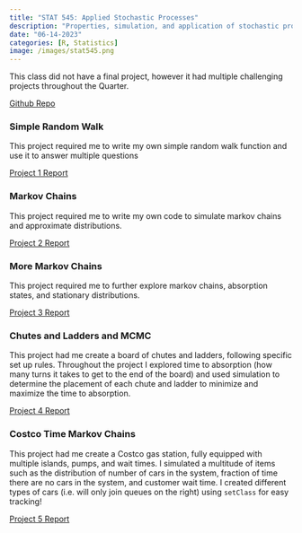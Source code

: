 ```yaml
---
title: "STAT 545: Applied Stochastic Processes"
description: "Properties, simulation, and application of stochastic processes. Discrete-time and continuous-time Markov chains, hidden Markov models, Poisson processes, Gaussian processes, continuous-state Markov processes. Markov chain Monte Carlo (MCMC) simulation methods and applications. Estimation methods for stochastic processes."
date: "06-14-2023"
categories: [R, Statistics]
image: /images/stat545.png
---
```


This class did not have a final project, however it had multiple challenging 
projects throughout the Quarter. 

[Github Repo](https://github.com/Wander03/Stat545){target="_blank"}

### Simple Random Walk

This project required me to write my own simple random walk function and use it
to answer multiple questions

[Project 1 Report](/files/stat545/simple_random_walk.html){target="_blank"}

### Markov Chains

This project required me to write my own code to simulate markov chains and 
approximate distributions.

[Project 2 Report](/files/stat545/markov_chains.html){target="_blank"}

### More Markov Chains

This project required me to further explore markov chains, absorption states, and
stationary distributions.

[Project 3 Report](/files/stat545/more_MC.html){target="_blank"}

### Chutes and Ladders and MCMC

This project had me create a board of chutes and ladders, following specific set up
rules. Throughout the project I explored time to absorption (how many turns it takes 
to get to the end of the board) and used simulation to determine the placement of 
each chute and ladder to minimize and maximize the time to absorption.

[Project 4 Report](/files/stat545/chutes_and_ladders_MCMC.html){target="_blank"}

### Costco Time Markov Chains

This project had me create a Costco gas station, fully equipped with multiple islands,
pumps, and wait times. I simulated a multitude of items such as the distribution of 
number of cars in the system, fraction of time there are no cars in the system, 
and customer wait time. I created different types of cars (i.e. will only join queues on the right)
using `setClass` for easy tracking!

[Project 5 Report](/files/stat545/costco_time_MC.html){target="_blank"}
